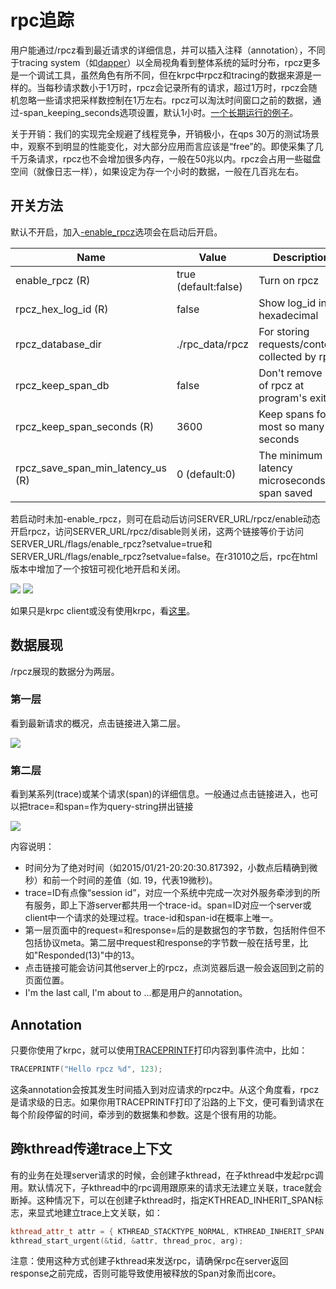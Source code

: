 # rpc追踪

用户能通过/rpcz看到最近请求的详细信息，并可以插入注释（annotation），不同于tracing system（如[dapper](http://static.googleusercontent.com/media/research.google.com/en//pubs/archive/36356.pdf)）以全局视角看到整体系统的延时分布，rpcz更多是一个调试工具，虽然角色有所不同，但在krpc中rpcz和tracing的数据来源是一样的。当每秒请求数小于1万时，rpcz会记录所有的请求，超过1万时，rpcz会随机忽略一些请求把采样数控制在1万左右。rpcz可以淘汰时间窗口之前的数据，通过-span_keeping_seconds选项设置，默认1小时。[一个长期运行的例子](http://krpc.baidu.com:8765/rpcz)。

关于开销：我们的实现完全规避了线程竞争，开销极小，在qps 30万的测试场景中，观察不到明显的性能变化，对大部分应用而言应该是“free”的。即使采集了几千万条请求，rpcz也不会增加很多内存，一般在50兆以内。rpcz会占用一些磁盘空间（就像日志一样），如果设定为存一个小时的数据，一般在几百兆左右。

## 开关方法

默认不开启，加入[-enable_rpcz](http://krpc.baidu.com:8765/flags/*rpcz*)选项会在启动后开启。

| Name                       | Value                | Description                              | Defined At                             |
| -------------------------- | -------------------- | ---------------------------------------- | -------------------------------------- |
| enable_rpcz (R)            | true (default:false) | Turn on rpcz                             | src/baidu/rpc/builtin/rpcz_service.cpp |
| rpcz_hex_log_id (R)        | false                | Show log_id in hexadecimal               | src/baidu/rpc/builtin/rpcz_service.cpp |
| rpcz_database_dir          | ./rpc_data/rpcz      | For storing requests/contexts collected by rpcz. | src/baidu/rpc/span.cpp                 |
| rpcz_keep_span_db          | false                | Don't remove DB of rpcz at program's exit | src/baidu/rpc/span.cpp                 |
| rpcz_keep_span_seconds (R) | 3600                 | Keep spans for at most so many seconds   | src/baidu/rpc/span.cpp                 |
| rpcz_save_span_min_latency_us (R) | 0 (default:0) | The minimum latency microseconds of span saved | src/baidu/rpc/span.cpp |

若启动时未加-enable_rpcz，则可在启动后访问SERVER_URL/rpcz/enable动态开启rpcz，访问SERVER_URL/rpcz/disable则关闭，这两个链接等价于访问SERVER_URL/flags/enable_rpcz?setvalue=true和SERVER_URL/flags/enable_rpcz?setvalue=false。在r31010之后，rpc在html版本中增加了一个按钮可视化地开启和关闭。


<img src={rpcz_4}/>

<img src={rpcz_5}/>


如果只是krpc client或没有使用krpc，看[这里](dummy_server.mdx)。

## 数据展现

/rpcz展现的数据分为两层。

### 第一层

看到最新请求的概况，点击链接进入第二层。


<img src={rpcz_6}/>


### 第二层

看到某系列(trace)或某个请求(span)的详细信息。一般通过点击链接进入，也可以把trace=和span=作为query-string拼出链接


<img src={rpcz_7}/>

内容说明：

- 时间分为了绝对时间（如2015/01/21-20:20:30.817392，小数点后精确到微秒）和前一个时间的差值（如.    19，代表19微秒)。
- trace=ID有点像“session id”，对应一个系统中完成一次对外服务牵涉到的所有服务，即上下游server都共用一个trace-id。span=ID对应一个server或client中一个请求的处理过程。trace-id和span-id在概率上唯一。
- 第一层页面中的request=和response=后的是数据包的字节数，包括附件但不包括协议meta。第二层中request和response的字节数一般在括号里，比如"Responded(13)"中的13。
- 点击链接可能会访问其他server上的rpcz，点浏览器后退一般会返回到之前的页面位置。
- I'm the last call, I'm about to ...都是用户的annotation。

## Annotation

只要你使用了krpc，就可以使用[TRACEPRINTF](https://github.com/apache/krpc/blob/master/src/krpc/traceprintf.h)打印内容到事件流中，比如：

```c++
TRACEPRINTF("Hello rpcz %d", 123);
```

这条annotation会按其发生时间插入到对应请求的rpcz中。从这个角度看，rpcz是请求级的日志。如果你用TRACEPRINTF打印了沿路的上下文，便可看到请求在每个阶段停留的时间，牵涉到的数据集和参数。这是个很有用的功能。

## 跨kthread传递trace上下文

有的业务在处理server请求的时候，会创建子kthread，在子kthread中发起rpc调用。默认情况下，子kthread中的rpc调用跟原来的请求无法建立关联，trace就会断掉。这种情况下，可以在创建子kthread时，指定KTHREAD_INHERIT_SPAN标志，来显式地建立trace上文关联，如：

```c++
kthread_attr_t attr = { KTHREAD_STACKTYPE_NORMAL, KTHREAD_INHERIT_SPAN, NULL };
kthread_start_urgent(&tid, &attr, thread_proc, arg);
```

注意：使用这种方式创建子kthread来发送rpc，请确保rpc在server返回response之前完成，否则可能导致使用被释放的Span对象而出core。
